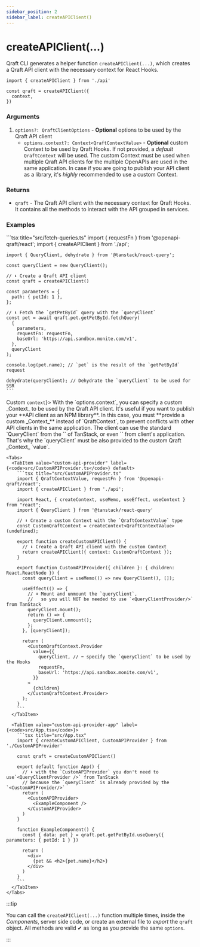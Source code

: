 ```yaml
---
sidebar_position: 2
sidebar_label: createAPIClient()
---
```



# createAPIClient(...)

Qraft CLI generates a helper function `createAPIClient(...)`, which creates a Qraft API client with
the necessary context for React Hooks.

```tsx
import { createAPIClient } from './api'

const qraft = createAPIClient({
  context,
})
```

### Arguments
1.  `options?: QraftClientOptions` - **Optional** options to be used by the Qraft API client
    - `options.context?: Context<QraftContextValue>` - **Optional** custom Context to be used by Qraft Hooks.
      If not provided, a _default_ `QraftContext` will be used. The custom Context must be used
      when multiple Qraft API clients for the multiple OpenAPIs are used in the same application.
      In case if you are going to publish your API client as a library, it's _highly_ recommended to use a custom Context.

### Returns
- `qraft` - The Qraft API client with the necessary context for Qraft Hooks.
  It contains all the methods to interact with the API grouped in services.

### Examples

<Tabs>
  <TabItem value="basic" label="Basic" default>
    ```tsx title="src/fetch-queries.ts"
    import { requestFn } from '@openapi-qraft/react';
    import { createAPIClient } from './api';

    import { QueryClient, dehydrate } from '@tanstack/react-query';

    const queryClient = new QueryClient();

    // ⬇︎ Create a Qraft API client
    const qraft = createAPIClient()

    const parameters = {
      path: { petId: 1 },
    };

    // ⬇︎ Fetch the `getPetById` query with the `queryClient`
    const pet = await qraft.pet.getPetById.fetchQuery(
      {
        parameters,
        requestFn: requestFn,
        baseUrl: 'https://api.sandbox.monite.com/v1',
      },
      queryClient
    );

    console.log(pet.name); // `pet` is the result of the `getPetById` request

    dehydrate(queryClient); // Dehydrate the `queryClient` to be used for SSR
    ```
  </TabItem>
  <TabItem value="custom-provider" label={<span style={{verticalAlign: 'middle'}}>Custom <code>context</code></span>}>
    With the `options.context`, you can specify a custom _Context_ to be used by the Qraft API client.
    It's useful if you want to publish your **API client as an NPM library**. In this case, you must **provide
    a custom _Context_** instead of `QraftContext`, to prevent conflicts with other API clients in the same application.
    The client can use the standard `QueryClient` from the `<QueryClientProvider/>` of TanStack,
    or even `<QraftContext/>` from client's application. That's why the `queryClient` must be also provided
    to the custom Qraft _Context_ `value`.

    <Tabs>
      <TabItem value="custom-api-provider" label={<code>src/CustomAPIProvider.ts</code>} default>
        ```tsx title="src/CustomAPIProvider.ts"
        import { QraftContextValue, requestFn } from '@openapi-qraft/react';
        import { createAPIClient } from './api';

        import React, { createContext, useMemo, useEffect, useContext } from "react";
        import { QueryClient } from '@tanstack/react-query'

        // ⬇︎ Create a custom Context with the `QraftContextValue` type
        const CustomQraftContext = createContext<QraftContextValue>(undefined);

        export function createCustomAPIClient() {
          // ⬇︎ Create a Qraft API client with the custom Context
          return createAPIClient({ context: CustomQraftContext });
        }

        export function CustomAPIProvider({ children }: { children: React.ReactNode }) {
          const queryClient = useMemo(() => new QueryClient(), []);

          useEffect(() => {
            // ⬇︎ Mount and unmount the `queryClient`,
            //   so you will NOT be needed to use `<QueryClientProvider/>` from TanStack
            queryClient.mount();
            return () => {
              queryClient.unmount();
            };
          }, [queryClient]);

          return (
            <CustomQraftContext.Provider
              value={{
                queryClient, // ⬅︎ specify the `queryClient` to be used by the Hooks
                requestFn,
                baseUrl: 'https://api.sandbox.monite.com/v1',
              }}
            >
              {children}
            </CustomQraftContext.Provider>
          );
        }
        ```
      </TabItem>

      <TabItem value="custom-api-provider-app" label={<code>src/App.tsx</code>}>
        ```tsx title="src/App.tsx"
        import { createCustomAPIClient, CustomAPIProvider } from './CustomAPIProvider'

        const qraft = createCustomAPIClient()

        export default function App() {
          // ⬇︎ with the `CustomAPIProvider` you don't need to use`<QueryClientProvider />` from TanStack
          // because the `queryClient` is already provided by the `<CustomAPIProvider/>`
          return (
            <CustomAPIProvider>
              <ExampleComponent />
            </CustomAPIProvider>
          )
        }

        function ExampleComponent() {
          const { data: pet } = qraft.pet.getPetById.useQuery({ parameters: { petId: 1 } })

          return (
            <div>
              {pet && <h2>{pet.name}</h2>}
            </div>
          )
        }
        ```
      </TabItem>
    </Tabs>
  </TabItem>
</Tabs>

:::tip

You can call the `createAPIClient(...)` function multiple times, inside the _Components_,
server side code, or create an external file to _export_ the `qraft` object. All methods are valid ✔︎
as long as you provide the same `options`.

:::
